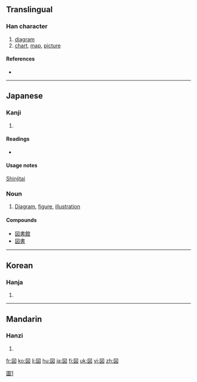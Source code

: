 {{also|圖|图}}
==Translingual==

===Han character===
{{Han char|rn=31|rad=囗|as=04|sn=7|four=|canj=田卜大 (WYK)}}

# [[diagram]]
# [[chart]], [[map]], [[picture]]

====References====
* {{Han ref|kx=0217.251|dkj=04734|dj=0445.130|hdz=10716.021|uh=56F3|ud=22259}}

----

==Japanese==

===Kanji===
{{ja-kanji|grade=2|rs=囗04}}

# {{defn|Japanese}}

====Readings====
* {{ja-readings|on=[[と]] (to), [[ず]] (zu)|kun=[[はかる]] (hakaru), [[え]] (e)}}

====Usage notes====
[[shinjitai|Shinjitai]]

===Noun===
{{ja-noun|k|hira=ず|rom=zu|hidx=す'}}

# [[diagram|Diagram]], [[figure]], [[illustration]]

====Compounds====
* [[図書館]]
* [[図書]]

----

==Korean==

===Hanja===
{{ko-hanja|hangeul=도|rv=do|mr=to}}

# {{defn|Korean}}

----

==Mandarin==

===Hanzi===
{{cmn-hanzi|pin=[[juàn]] ([[juan4]]), [[tú]] ([[tu2]])|wg=chüan<sup>4</sup>, t'u<sup>2</sup>}}

# {{defn|Mandarin}}

[[Category:CJKV characters simplified differently in Japan and China|圖1]]

[[fr:図]]
[[ko:図]]
[[li:図]]
[[hu:図]]
[[ja:図]]
[[fi:図]]
[[uk:図]]
[[vi:図]]
[[zh:図]]